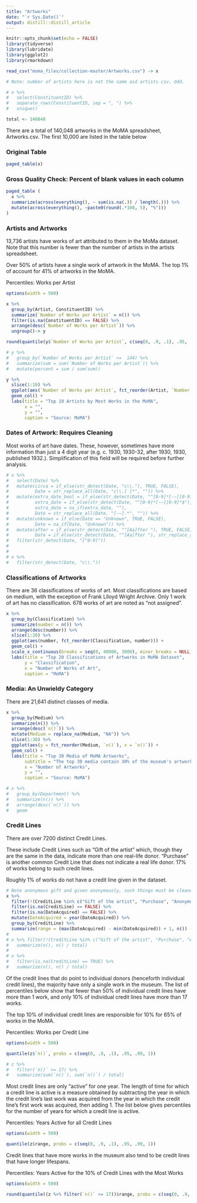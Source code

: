```yaml
---
title: "Artworks"
date: "`r Sys.Date()`"
output: distill::distill_article
---
```



```r
knitr::opts_chunk$set(echo = FALSE)
library(tidyverse)
library(lubridate)
library(ggplot2)
library(rmarkdown)

read_csv("moma_files/collection-master/Artworks.csv") -> x 
```

```r

# Note: number of artists here is not the same asd artists csv. Odd. 

# x %>% 
#   select(ConstituentID) %>% 
#   separate_rows(ConstituentID, sep = ", ") %>% 
#   unique() 

total <- 140848
```

There are a total of 140,048 artworks in the MoMA spreadsheet, Artworks.csv. The first 10,000 are listed in the table below

### Original Table

```r
paged_table(x)
```

### Gross Quality Check: Percent of blank values in each column

```r
paged_table (
  x %>% 
  summarize(across(everything(), ~ sum(is.na(.)) / length(.))) %>% 
  mutate(across(everything(), ~paste0(round(.*100, 5), "%")))
)
```

### Artists and Artworks

13,736 artists have works of art attributed to them in the MoMa dataset. Note that this number is fewer than the number of artists in the artists spreadsheet.

Over 50% of artists have a single work of artwork in the MoMA. 
The top 1% of account for 41% of artworks in the MoMA.

Percentiles: Works per Artist

```r
options(width = 500)

x %>% 
  group_by(Artist, ConstituentID) %>% 
  summarize(`Number of Works per Artist` = n()) %>% 
  filter(is.na(ConstituentID) == FALSE) %>% 
  arrange(desc(`Number of Works per Artist`)) %>% 
  ungroup()-> y

round(quantile(y$`Number of Works per Artist`, c(seq(0, .9, .1), .95, .99, 1)), 0)

# y %>%
#   group_by(`Number of Works per Artist` >=  144) %>%
#   summarize(sum = sum(`Number of Works per Artist`)) %>%
#   mutate(percent = sum / sum(sum))
```

```r
y %>% 
  slice(1:10) %>% 
  ggplot(aes(`Number of Works per Artist`, fct_reorder(Artist, `Number of Works per Artist`))) +
  geom_col() +
  labs(title = "Top 10 Artists by Most Works in the MoMA", 
       x = "", 
       y = "",
       caption = "Source: MoMA")
```


### Dates of Artwork: Requires Cleaning

Most works of art have dates. These, however, sometimes have more information than just a 4 digit year (e.g. c. 1930, 1930-32, after 1930, 1930, published 1932.). Simplification of this field will be required before further analysis. 

```r
# x %>% 
#   select(Date) %>% 
#   mutate(circa = if_else(str_detect(Date, "c\\."), TRUE, FALSE),
#          Date = str_replace_all(Date, "c\\.[ ]*", "")) %>% 
#   mutate(extra_date_bool = if_else(str_detect(Date, "^[0-9]*[-–][0-9]*$"), TRUE, FALSE),
#          extra_date = if_else(str_detect(Date, "^[0-9]*[-–][0-9]*$"), str_replace_all(Date, "[0-9]*(?=[-–])", ""), ""),
#          extra_date = na_if(extra_date, ""),
#          Date = str_replace_all(Date, "[-–].*", "")) %>% 
#   mutate(unknown = if_else(Date == "Unknown", TRUE, FALSE),
#          Date = na_if(Date, "Unknown")) %>% 
#   mutate(after = if_else(str_detect(Date, "^[Aa]fter "), TRUE, FALSE),
#          Date = if_else(str_detect(Date, "^[Aa]fter "), str_replace_all(Date, "[Aa]fter ", ""), Date)) %>% 
#   filter(str_detect(Date, "[^0-9]"))
#   
# 
# x %>% 
#   filter(str_detect(Date, "c\\."))
```

### Classifications of Artworks

There are 36 classifications of works of art. Most classifications are based on medium, with the exception of Frank Llloyd Wright Archive.
Only 1 work of art has no classification. 678 works of art are noted as "not assigned".

```r
x %>% 
  group_by(Classification) %>% 
  summarize(number = n()) %>% 
  arrange(desc(number)) %>% 
  slice(1:20) %>% 
  ggplot(aes(number, fct_reorder(Classification, number))) +
  geom_col() +
  scale_x_continuous(breaks = seq(0, 40000, 3000), minor_breaks = NULL) +
  labs(title = "Top 20 Classifications of Artworks in MoMA Dataset", 
       y = "Classification", 
       x = "Number of Works of Art", 
       caption = "MoMA")
```

### Media: An Unwieldy Category 

There are 21,641 distinct classes of media. 

```r
x %>% 
  group_by(Medium) %>% 
  summarize(n()) %>% 
  arrange(desc(`n()`)) %>% 
  mutate(Medium = replace_na(Medium, "NA")) %>% 
  slice(1:30) %>% 
  ggplot(aes(y = fct_reorder(Medium, `n()`), x = `n()`)) +
  geom_col() +
  labs(title = "Top 30 Media of MoMA Artworks", 
       subtitle = "The top 30 media contain 30% of the museum's artworks", 
       x = "Number of Artworks", 
       y = "",
       caption = "Source: MoMA")
```


```r
# x %>% 
#   group_by(Department) %>% 
#   summarize(n()) %>% 
#   arrange(desc(`n()`)) %>% 
#   geom
```

### Credit Lines

There are over 7200 distinct Credit Lines. 

These include Credit Lines such as "Gift of the artist" which, though they are the same in the data, indicate more than one real-life donor. "Purchase" is another  common Credit Line that does not indicate a real life donor. 17% of works belong to such credit lines. 

Roughly 1% of works do not have a credit line given in the dataset.

```r

# Note anonymous gift and given anonymously, such things must be cleaned
x %>%
  filter(!(CreditLine %in% c("Gift of the artist", "Purchase", "Anonymous gift", "Given anonymously", "Gift of the designer", "Gift of the architect", "Gift of the designers", "Gift of the architects")) == TRUE) %>%
  filter(is.na(CreditLine) == FALSE) %>%
  filter(is.na(DateAcquired) == FALSE) %>%
  mutate(DateAcquired = year(DateAcquired)) %>%
  group_by(CreditLine) %>%
  summarize(range = (max(DateAcquired) - min(DateAcquired)) + 1, n()) -> z
# 
# x %>% filter(!(CreditLine %in% c("Gift of the artist", "Purchase", "Anonymous gift", "Given anonymously", "Gift of the designer", "Gift of the architect", "Gift of the designers", "Gift of the architects")) == FALSE) %>% 
#   summarize(n(), n() / total)
# 
# x %>% 
#   filter(is.na(CreditLine) == TRUE) %>% 
#   summarize(n(), n() / total)
```

Of the credit lines that do point to individual donors (henceforth individual credit lines), the majority have only 
a single work in the museum. The list of percentiles below show that fewer than 50%
of individual credit lines have more than 1 work, and only 10% of individual credit lines have more than 17 works.

The top 10% of individual credit lines are responsible for 10% for 65% of works in the MoMA.

Percentiles: Works per Credit Line

```r
options(width = 500)

quantile(z$`n()`, probs = c(seq(0, .9, .1), .95, .99, 1))

# z %>% 
#   filter(`n()` >= 17) %>% 
#   summarize(sum(`n()`), sum(`n()`) / total)
```

Most credit lines are only "active" for one year. The length of time for which a credit line is active 
is a measure obtained by subtracting the year in which the credit line's last work was acquired
from the year in which the credit line's first work was acquired, then adding 1. 
The list below gives percentiles for the number of years for which a credit line is active.

Percentiles: Years Active for all Credit Lines

```r
options(width = 500)

quantile(z$range, probs = c(seq(0, .9, .1), .95, .99, 1))
```

Credit lines that have more works in the museum also tend to be credit lines that have longer lifespans. 

Percentiles: Years Active for the 10% of Credit Lines with the Most Works

```r
options(width = 500)

round(quantile((z %>% filter(`n()` >= 17))$range, probs = c(seq(0, .9, .1), .95, .99, 1)), digits = 0)
```






















